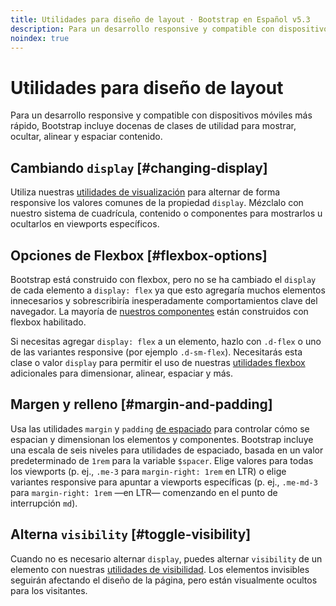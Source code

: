 ```yaml
---
title: Utilidades para diseño de layout · Bootstrap en Español v5.3
description: Para un desarrollo responsive y compatible con dispositivos móviles más rápido, Bootstrap incluye docenas de clases de utilidad para mostrar, ocultar, alinear y espaciar contenido.
noindex: true
---
```


# Utilidades para diseño de layout

Para un desarrollo responsive y compatible con dispositivos móviles más rápido, Bootstrap incluye docenas de clases de utilidad para mostrar, ocultar, alinear y espaciar contenido.

<MainBanner />

Cambiando `display` [#changing-display]
----------------------------------------

Utiliza nuestras [utilidades de visualización](/bootstrap/5.3/utilities/display/) para alternar de forma responsive los valores comunes de la propiedad `display`. Mézclalo con nuestro sistema de cuadrícula, contenido o componentes para mostrarlos u ocultarlos en viewports específicos.

Opciones de Flexbox [#flexbox-options]
---------------------------------------

Bootstrap está construido con flexbox, pero no se ha cambiado el `display` de cada elemento a `display: flex` ya que esto agregaría muchos elementos innecesarios y sobrescribiría inesperadamente comportamientos clave del navegador. La mayoría de [nuestros componentes](/bootstrap/5.3/components/alerts/) están construidos con flexbox habilitado.

Si necesitas agregar `display: flex` a un elemento, hazlo con `.d-flex` o uno de las variantes responsive (por ejemplo `.d-sm-flex`). Necesitarás esta clase o valor `display` para permitir el uso de nuestras [utilidades flexbox](/bootstrap/5.3/utilities/flex/) adicionales para dimensionar, alinear, espaciar y más.

Margen y relleno [#margin-and-padding]
---------------------------------------

Usa las utilidades `margin` y `padding` [de espaciado](/bootstrap/5.3/utilities/spacing/) para controlar cómo se espacian y dimensionan los elementos y componentes. Bootstrap incluye una escala de seis niveles para utilidades de espaciado, basada en un valor predeterminado de `1rem` para la variable `$spacer`. Elige valores para todas los viewports (p. ej., `.me-3` para `margin-right: 1rem` en LTR) o elige variantes responsive para apuntar a viewports específicas (p. ej., `.me-md-3` para `margin-right: 1rem` —en LTR— comenzando en el punto de interrupción `md`).

Alterna `visibility` [#toggle-visibility]
------------------------------------------

Cuando no es necesario alternar `display`, puedes alternar `visibility` de un elemento con nuestras [utilidades de visibilidad](/bootstrap/5.3/utilities/visibility/). Los elementos invisibles seguirán afectando el diseño de la página, pero están visualmente ocultos para los visitantes.